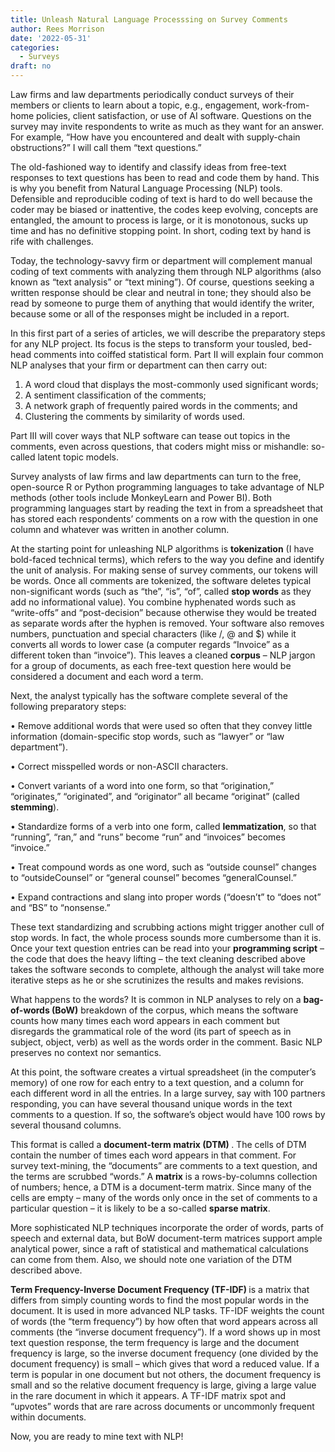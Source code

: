 ```yaml
---
title: Unleash Natural Language Processsing on Survey Comments
author: Rees Morrison
date: '2022-05-31'
categories:
  - Surveys
draft: no
---
```


Law firms and law departments periodically conduct surveys of their members or clients to learn about a topic, e.g., engagement, work-from-home policies, client satisfaction, or use of AI software.  Questions on the survey may invite respondents to write as much as they want for an answer.  For example, “How have you encountered and dealt with supply-chain obstructions?”  I will call them “text questions.”

The old-fashioned way to identify and classify ideas from free-text responses to text questions has been to read and code them by hand.  This is why you benefit from Natural Language Processing (NLP) tools.  Defensible and reproducible coding of text is hard to do well because the coder may be biased or inattentive, the codes keep evolving, concepts are entangled, the amount to process is large, or it is monotonous, sucks up time and has no definitive stopping point.  In short, coding text by hand is rife with challenges.

Today, the technology-savvy firm or department will complement manual coding of text comments with analyzing them through NLP algorithms (also known as “text analysis” or “text mining”).  Of course, questions seeking a written response should be clear and neutral in tone; they should also be read by someone to purge them of anything that would identify the writer, because some or all of the responses might be included in a report.

In this first part of a series of articles, we will describe the preparatory steps for any NLP project.  Its focus is the steps to transform your tousled, bed-head comments into coiffed statistical form.  Part II will explain four common NLP analyses that your firm or department can then carry out:

1. A word cloud that displays the most-commonly used significant words; 
2. A sentiment classification of the comments; 
3. A network graph of frequently paired words in the comments; and 
4. Clustering the comments by similarity of words used. 

Part III will cover ways that NLP software can tease out topics in the comments, even across questions, that coders might miss or mishandle: so-called latent topic models.

Survey analysts of law firms and law departments can turn to the free, open-source R or Python programming languages to take advantage of NLP methods (other tools include MonkeyLearn and Power BI).  Both programming languages start by reading the text in from a spreadsheet that has stored each respondents’ comments on a row with the question in one column and whatever was written in another column.



At the starting point for unleashing NLP algorithms is **tokenization** (I have bold-faced technical terms), which refers to the way you define and identify the unit of analysis.  For making sense of survey comments, our tokens will be words.  Once all comments are tokenized, the software deletes typical non-significant words (such as “the”, “is”, “of”, called **stop words** as they add no informational value).  You combine hyphenated words such as “write-offs” and “post-decision” because otherwise they would be treated as separate words after the hyphen is removed.  Your software also removes numbers, punctuation and special characters (like /, @ and $) while it converts all words to lower case (a computer regards “Invoice” as a different token than “invoice”).  This leaves a cleaned **corpus** – NLP jargon for a group of documents, as each free-text question here would be considered a document and each word a term. 

Next, the analyst typically has the software complete several of the following preparatory steps: 

• Remove additional words that were used so often that they convey little information (domain-specific stop words, such as “lawyer” or “law department”).

• Correct misspelled words or non-ASCII characters.

• Convert variants of a word into one form, so that “origination,” “originates,” “originated”, and “originator” all became “originat” (called **stemming**).

• Standardize forms of a verb into one form, called **lemmatization**, so that “running”, “ran,” and “runs” become “run” and “invoices” becomes “invoice.”

• Treat compound words as one word, such as “outside counsel” changes to “outsideCounsel” or “general counsel” becomes “generalCounsel.”

• Expand contractions and slang into proper words (“doesn’t” to “does not” and “BS” to “nonsense.”  

These text standardizing and scrubbing actions might trigger another cull of stop words.  In fact, the whole process sounds more cumbersome than it is.  Once your text question entries can be read into your **programming script** – the code that does the heavy lifting – the text cleaning described above takes the software seconds to complete, although the analyst will take more iterative steps as he or she scrutinizes the results and makes revisions.

What happens to the words?  It is common in NLP analyses to rely on a **bag-of-words (BoW)** breakdown of the corpus, which means the software counts how many times each word appears in each comment but disregards the grammatical role of the word (its part of speech as in subject, object, verb) as well as the words order in the comment.  Basic NLP preserves no context nor semantics.

At this point, the software creates a virtual spreadsheet (in the computer’s memory) of one row for each entry to a text question, and a column for each different word in all the entries.  In a large survey, say with 100 partners responding, you can have several thousand unique words in the text comments to a question.   If so, the software’s object would have 100 rows by several thousand columns.

This format is called a **document-term matrix (DTM) **.  The cells of DTM contain the number of times each word appears in that comment.  For survey text-mining, the “documents” are comments to a text question, and the terms are scrubbed “words.”  A **matrix** is a rows-by-columns collection of numbers; hence, a DTM is a document-term matrix.  Since many of the cells are empty – many of the words only once in the set of comments to a particular question – it is likely to be a so-called **sparse matrix**.  

More sophisticated NLP techniques incorporate the order of words, parts of speech and external data, but BoW document-term matrices support ample analytical power, since a raft of statistical and mathematical calculations can come from them.  Also, we should note one variation of the DTM described above.

**Term Frequency-Inverse Document Frequency (TF-IDF) ** is a matrix that differs from simply counting words to find the most popular words in the document.  It is used in more advanced NLP tasks.  TF-IDF weights the count of words (the “term frequency”) by how often that word appears across all comments (the “inverse document frequency”).  If a word shows up in most text question response, the term frequency is large and the document frequency is large, so the inverse document frequency (one divided by the document frequency) is small – which gives that word a reduced value.  If a term is popular in one document but not others, the document frequency is small and so the relative document frequency is large, giving a large value in the rare document in which it appears.  A TF-IDF matrix spot and “upvotes” words that are rare across documents or uncommonly frequent within documents.

Now, you are ready to mine text with NLP!
